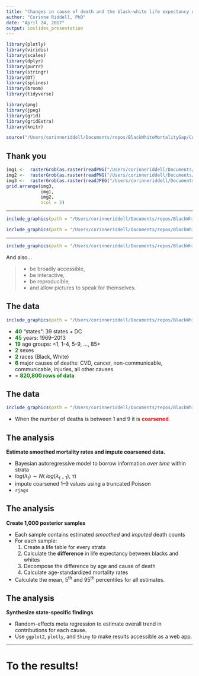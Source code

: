 ```yaml
---
title: "Changes in cause of death and the black-white life expectancy gap"
author: "Corinne Riddell, PhD"
date: "April 24, 2017"
output: ioslides_presentation
---
```


<head>
<style>
.greentext {
        color: green;
}
.redtext {
        color: red;
}
</style>
</head>

```r
library(plotly)
library(viridis)
library(scales)
library(dplyr)
library(purrr)
library(stringr)
library(DT)
library(splines)
library(broom)
library(tidyverse)

library(png)
library(jpeg)
library(grid)
library(gridExtra)
library(knitr)

source("/Users/corinneriddell/Documents/repos/BlackWhiteMortalityGap/Code/life_expectancy_functions.R")
```

## Thank you

```r
img1 <-  rasterGrob(as.raster(readPNG("/Users/corinneriddell/Documents/repos/BlackWhiteMortalityGap/ResearchDay/images/k_morrison.png")), interpolate = FALSE)
img2 <-  rasterGrob(as.raster(readPNG("/Users/corinneriddell/Documents/repos/BlackWhiteMortalityGap/ResearchDay/images/s_harper2.png")), interpolate = FALSE)
img3 <-  rasterGrob(as.raster(readJPEG("/Users/corinneriddell/Documents/repos/BlackWhiteMortalityGap/ResearchDay/images/j_kaufman.jpg")), interpolate = FALSE)
grid.arrange(img3,
             img1,
             img2,
             ncol = 3)
```

----

```r
include_graphics(path = "/Users/corinneriddell/Documents/repos/BlackWhiteMortalityGap/ResearchDay/images/Harper_HA_title.png")
```

```r
include_graphics(path = "/Users/corinneriddell/Documents/repos/BlackWhiteMortalityGap/ResearchDay/images/Harper_HA_fig1.png")
```

----

```r
include_graphics(path = "/Users/corinneriddell/Documents/repos/BlackWhiteMortalityGap/ResearchDay/images/Harper_HA_quote.png")
```

And also...

>- be broadly accessible,
>- be interactive,
>- be reproducible,
>- and allow pictures to speak for themselves.

## The data

```r
include_graphics(path = "/Users/corinneriddell/Documents/repos/BlackWhiteMortalityGap/ResearchDay/images/alabama.data.ex.png")
```

- <b class = "greentext">40</b> "states": 39 states + DC
- <b class = "greentext">45</b> years: 1969--2013 
- <b class = "greentext">19</b> age groups: <1, 1-4, 5-9, ..., 85+
- <b class = "greentext">2</b> sexes
- <b class = "greentext">2</b> races (Black, White)
- <b class = "greentext">6</b> major causes of deaths: CVD, cancer, non-communicable, communicable, injuries, all other causes
- = <b class = "greentext">820,800 rows of data</b>

## The data

```r
include_graphics(path = "/Users/corinneriddell/Documents/repos/BlackWhiteMortalityGap/ResearchDay/images/alabama.data.ex.png")
```

- When the number of deaths is between 1 and 9 it is <b class = "redtext">coarsened</b>. 


## The analysis

**Estimate smoothed mortality rates and impute coarsened data.**

+ Bayesian autoregressive model to borrow information *over time* within strata
+ $log(\lambda_t) \sim N(\ log(\lambda_{t-1}),\ \tau)$
+ impute coarsened 1--9 values using a truncated Poisson
+ `rjags`

## The analysis

**Create 1,000 posterior samples**

+ Each sample contains estimated *smoothed* and *imputed* death counts
+ For each sample:
    1. Create a life table for every strata
    2. Calculate the <b style = "greentext">difference</b> in life expectancy between blacks and whites
    3. Decompose the difference by age and cause of death
    4. Calculate age-standardized mortality rates
+ Calculate the mean, 5^th^ and 95^th^ percentiles for all estimates.
    
## The analysis

**Synthesize state-specific findings**

+ Random-effects meta regression to estimate overall trend in contributions for each cause.
+ Use `ggplot2`, `plotly`, and `Shiny` to make results accessible as a web app.

----
# To the results!



